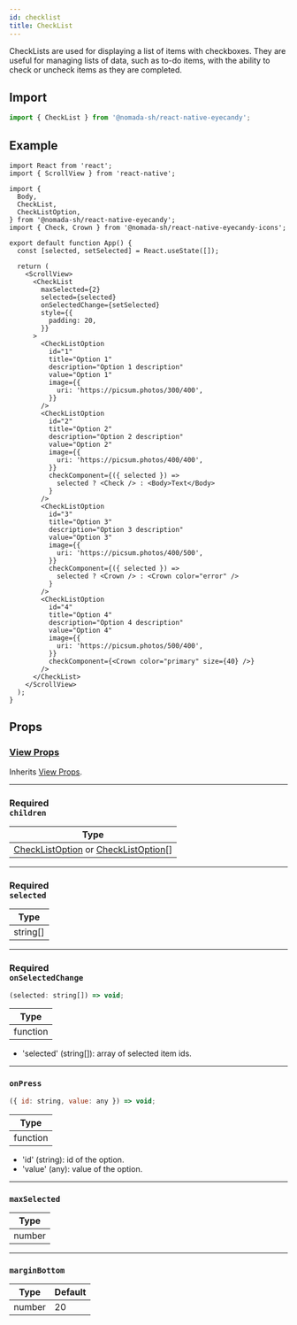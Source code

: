 ```yaml
---
id: checklist
title: CheckList
---
```


CheckLists are used for displaying a list of items with checkboxes. They are useful for managing lists of data, such as to-do items, with the ability to check or uncheck items as they are completed.

## Import

```jsx
import { CheckList } from '@nomada-sh/react-native-eyecandy';
```

## Example

```SnackPlayer name=RN%20Eyecandy%20CheckList
import React from 'react';
import { ScrollView } from 'react-native';

import {
  Body,
  CheckList,
  CheckListOption,
} from '@nomada-sh/react-native-eyecandy';
import { Check, Crown } from '@nomada-sh/react-native-eyecandy-icons';

export default function App() {
  const [selected, setSelected] = React.useState([]);

  return (
    <ScrollView>
      <CheckList
        maxSelected={2}
        selected={selected}
        onSelectedChange={setSelected}
        style={{
          padding: 20,
        }}
      >
        <CheckListOption
          id="1"
          title="Option 1"
          description="Option 1 description"
          value="Option 1"
          image={{
            uri: 'https://picsum.photos/300/400',
          }}
        />
        <CheckListOption
          id="2"
          title="Option 2"
          description="Option 2 description"
          value="Option 2"
          image={{
            uri: 'https://picsum.photos/400/400',
          }}
          checkComponent={({ selected }) =>
            selected ? <Check /> : <Body>Text</Body>
          }
        />
        <CheckListOption
          id="3"
          title="Option 3"
          description="Option 3 description"
          value="Option 3"
          image={{
            uri: 'https://picsum.photos/400/500',
          }}
          checkComponent={({ selected }) =>
            selected ? <Crown /> : <Crown color="error" />
          }
        />
        <CheckListOption
          id="4"
          title="Option 4"
          description="Option 4 description"
          value="Option 4"
          image={{
            uri: 'https://picsum.photos/500/400',
          }}
          checkComponent={<Crown color="primary" size={40} />}
        />
      </CheckList>
    </ScrollView>
  );
}
```

<!-- ![CheckList](../assets/components/checklist.gif) -->

## Props

### [View Props](https://reactnative.dev/docs/view#props)

Inherits [View Props](https://reactnative.dev/docs/view#props).

---

### <div class="label required basic">Required</div>**`children`**

| Type                                                                       |
| -------------------------------------------------------------------------- |
| [CheckListOption](checklistoption) or [CheckListOption](checklistoption)[] |

---

### <div class="label required basic">Required</div>**`selected`**

| Type     |
| -------- |
| string[] |

---

### <div class="label required basic">Required</div>**`onSelectedChange`**

```jsx
(selected: string[]) => void;
```

| Type     |
| -------- |
| function |

- 'selected' (string[]): array of selected item ids.

---

### `onPress`

```jsx
({ id: string, value: any }) => void;
```

| Type     |
| -------- |
| function |

- 'id' (string): id of the option.
- 'value' (any): value of the option.

---

### `maxSelected`

| Type   |
| ------ |
| number |

---

### `marginBottom`

| Type   | Default |
| ------ | ------- |
| number | 20      |
